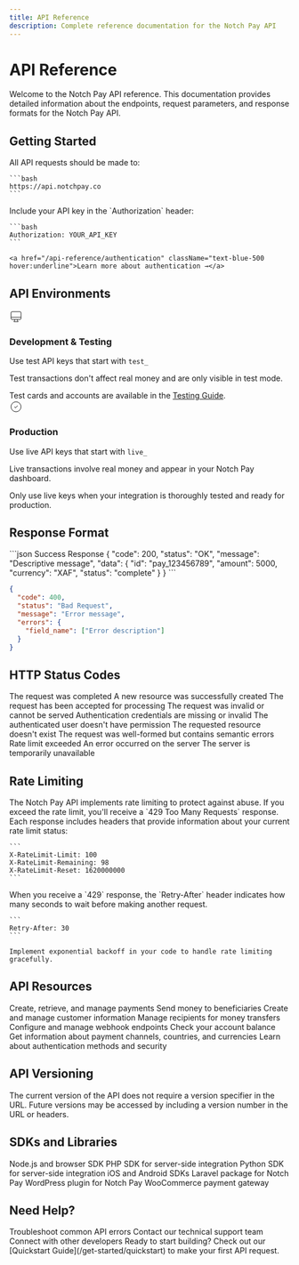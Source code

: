 ```yaml
---
title: API Reference
description: Complete reference documentation for the Notch Pay API
---
```


# API Reference

<Note>
  Welcome to the Notch Pay API reference. This documentation provides detailed information about the endpoints, request parameters, and response formats for the Notch Pay API.
</Note>

## Getting Started

<CardGroup cols={2}>
  <Card title="Base URL" icon="globe" color="#16A34A">
    All API requests should be made to:
    
    ```bash
    https://api.notchpay.co
    ```
  </Card>
  
  <Card title="Authentication" icon="key" color="#16A34A">
    Include your API key in the `Authorization` header:
    
    ```bash
    Authorization: YOUR_API_KEY
    ```
    
    <a href="/api-reference/authentication" className="text-blue-500 hover:underline">Learn more about authentication →</a>
  </Card>
</CardGroup>

## API Environments

<Tabs>
  <Tab title="Test Environment">
    <div className="flex items-start">
      <div className="mt-1 mr-3">
        <svg xmlns="http://www.w3.org/2000/svg" width="24" height="24" fill="none" viewBox="0 0 24 24" stroke="currentColor" className="text-amber-500">
          <path strokeLinecap="round" strokeLinejoin="round" strokeWidth={2} d="M9.75 17L9 20l-1 1h8l-1-1-.75-3M3 13h18M5 17h14a2 2 0 002-2V5a2 2 0 00-2-2H5a2 2 0 00-2 2v10a2 2 0 002 2z" />
        </svg>
      </div>
      <div>
        <h3 className="text-lg font-semibold">Development & Testing</h3>
        <p className="mt-1">Use test API keys that start with <code>test_</code></p>
        <p className="mt-2">Test transactions don't affect real money and are only visible in test mode.</p>
        <Callout type="info" className="mt-3">
          Test cards and accounts are available in the <a href="/testing" className="text-blue-500 hover:underline">Testing Guide</a>.
        </Callout>
      </div>
    </div>
  </Tab>
  
  <Tab title="Live Environment">
    <div className="flex items-start">
      <div className="mt-1 mr-3">
        <svg xmlns="http://www.w3.org/2000/svg" width="24" height="24" fill="none" viewBox="0 0 24 24" stroke="currentColor" className="text-green-500">
          <path strokeLinecap="round" strokeLinejoin="round" strokeWidth={2} d="M9 12l2 2 4-4m6 2a9 9 0 11-18 0 9 9 0 0118 0z" />
        </svg>
      </div>
      <div>
        <h3 className="text-lg font-semibold">Production</h3>
        <p className="mt-1">Use live API keys that start with <code>live_</code></p>
        <p className="mt-2">Live transactions involve real money and appear in your Notch Pay dashboard.</p>
        <Callout type="warning" className="mt-3">
          Only use live keys when your integration is thoroughly tested and ready for production.
        </Callout>
      </div>
    </div>
  </Tab>
</Tabs>

## Response Format

<CodeGroup>
```json Success Response
{
  "code": 200,
  "status": "OK",
  "message": "Descriptive message",
  "data": {
    "id": "pay_123456789",
    "amount": 5000,
    "currency": "XAF",
    "status": "complete"
  }
}
```

```json Error Response
{
  "code": 400,
  "status": "Bad Request",
  "message": "Error message",
  "errors": {
    "field_name": ["Error description"]
  }
}
```
</CodeGroup>

## HTTP Status Codes

<AccordionGroup>
  <Accordion title="Success Codes (2xx)" defaultOpen>
    <ResponseField name="200" type="OK">
      The request was completed
    </ResponseField>
    <ResponseField name="201" type="Created">
      A new resource was successfully created
    </ResponseField>
    <ResponseField name="202" type="Accepted">
      The request has been accepted for processing
    </ResponseField>
  </Accordion>
  
  <Accordion title="Client Error Codes (4xx)">
    <ResponseField name="400" type="Bad Request">
      The request was invalid or cannot be served
    </ResponseField>
    <ResponseField name="401" type="Unauthorized">
      Authentication credentials are missing or invalid
    </ResponseField>
    <ResponseField name="403" type="Forbidden">
      The authenticated user doesn't have permission
    </ResponseField>
    <ResponseField name="404" type="Not Found">
      The requested resource doesn't exist
    </ResponseField>
    <ResponseField name="422" type="Unprocessable Entity">
      The request was well-formed but contains semantic errors
    </ResponseField>
    <ResponseField name="429" type="Too Many Requests">
      Rate limit exceeded
    </ResponseField>
  </Accordion>
  
  <Accordion title="Server Error Codes (5xx)">
    <ResponseField name="500" type="Internal Server Error">
      An error occurred on the server
    </ResponseField>
    <ResponseField name="503" type="Service Unavailable">
      The server is temporarily unavailable
    </ResponseField>
  </Accordion>
</AccordionGroup>

## Rate Limiting

<Callout type="warning">
  The Notch Pay API implements rate limiting to protect against abuse. If you exceed the rate limit, you'll receive a `429 Too Many Requests` response.
</Callout>

<Steps>
  <Step title="Rate Limit Headers">
    Each response includes headers that provide information about your current rate limit status:
    
    ```
    X-RateLimit-Limit: 100
    X-RateLimit-Remaining: 98
    X-RateLimit-Reset: 1620000000
    ```
  </Step>
  
  <Step title="Handling Rate Limits">
    When you receive a `429` response, the `Retry-After` header indicates how many seconds to wait before making another request.
    
    ```
    Retry-After: 30
    ```
    
    Implement exponential backoff in your code to handle rate limiting gracefully.
  </Step>
</Steps>

## API Resources

<CardGroup cols={3}>
  <Card title="Payments" icon="credit-card" href="/api-reference/payments" color="#16A34A">
    Create, retrieve, and manage payments
  </Card>
  <Card title="Transfers" icon="money-bill-transfer" href="/api-reference/transfers" color="#16A34A">
    Send money to beneficiaries
  </Card>
  <Card title="Customers" icon="users" href="/api-reference/customers" color="#16A34A">
    Create and manage customer information
  </Card>
  <Card title="Beneficiaries" icon="user-plus" href="/api-reference/beneficiaries" color="#16A34A">
    Manage recipients for money transfers
  </Card>
  <Card title="Webhooks" icon="bell" href="/api-reference/webhooks" color="#16A34A">
    Configure and manage webhook endpoints
  </Card>
  <Card title="Balance" icon="wallet" href="/api-reference/balance" color="#16A34A">
    Check your account balance
  </Card>
  <Card title="Resources" icon="database" href="/api-reference/resources" color="#16A34A">
    Get information about payment channels, countries, and currencies
  </Card>
  <Card title="Authentication" icon="shield-halved" href="/api-reference/authentication" color="#16A34A">
    Learn about authentication methods and security
  </Card>
</CardGroup>

## API Versioning

<Callout type="info">
  The current version of the API does not require a version specifier in the URL. Future versions may be accessed by including a version number in the URL or headers.
</Callout>

## SDKs and Libraries

<Tabs>
  <Tab title="Official SDKs">
    <CardGroup cols={4}>
      <Card title="JavaScript" icon="js" href="/sdks/javascript">
        Node.js and browser SDK
      </Card>
      <Card title="PHP" icon="php" href="/sdks/php">
        PHP SDK for server-side integration
      </Card>
      <Card title="Python" icon="python" href="/sdks/python">
        Python SDK for server-side integration
      </Card>
      <Card title="Mobile" icon="mobile-screen" href="/sdks/mobile">
        iOS and Android SDKs
      </Card>
    </CardGroup>
  </Tab>
  
  <Tab title="Community Libraries">
    <CardGroup cols={3}>
      <Card title="Laravel" icon="laravel" href="/sdks/laravel">
        Laravel package for Notch Pay
      </Card>
      <Card title="WordPress" icon="wordpress" href="/sdks/wordpress">
        WordPress plugin for Notch Pay
      </Card>
      <Card title="WooCommerce" icon="shopping-cart" href="/sdks/woocommerce">
        WooCommerce payment gateway
      </Card>
    </CardGroup>
  </Tab>
</Tabs>

## Need Help?

<CardGroup cols={3}>
  <Card title="API Errors" icon="triangle-exclamation" href="/api-reference/errors">
    Troubleshoot common API errors
  </Card>
  <Card title="Support Team" icon="headset" href="mailto:hello@notchpay.co">
    Contact our technical support team
  </Card>
  <Card title="Developer Community" icon="users" href="https://community.notchpay.co">
    Connect with other developers
  </Card>
</CardGroup>

<Callout type="success">
  Ready to start building? Check out our [Quickstart Guide](/get-started/quickstart) to make your first API request.
</Callout>